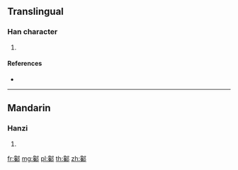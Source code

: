 {{character info/new}}
==Translingual==

===Han character===
{{Han char|rn=163|rad=邑|as=17|sn=20|four=27227|canj=NINL,XNINL}}

# {{defn|Han|sort=邑17}}

====References====
* {{Han ref|kx=1279.240|dkj=39739|dj=1778.220|hdz=63804.020|uh=9141|ud=37185|bh=F4E2|bd=62690}}

----

==Mandarin==

===Hanzi===
{{cmn-hanzi|pin=[[chán]] ([[chan2]])|wg=ch'an<sup>2</sup>}}

# {{defn|lang=cmn|sort=邑17}}

[[fr:酁]]
[[mg:酁]]
[[pl:酁]]
[[th:酁]]
[[zh:酁]]